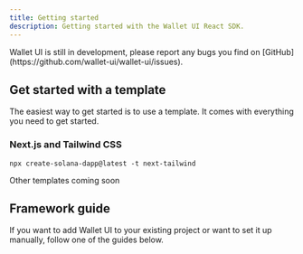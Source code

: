 ```yaml
---
title: Getting started
description: Getting started with the Wallet UI React SDK.
---
```



<Callout type="warn">
    Wallet UI is still in development, please report any bugs you find on
    [GitHub](https://github.com/wallet-ui/wallet-ui/issues).
</Callout>

## Get started with a template

The easiest way to get started is to use a template. It comes with everything you need to get started.

### Next.js and Tailwind CSS

```package-install
npx create-solana-dapp@latest -t next-tailwind
```

<Callout type="info">Other templates coming soon</Callout>

## Framework guide

If you want to add Wallet UI to your existing project or want to set it up manually, follow one of the guides below.

<FrameworkGrid />
